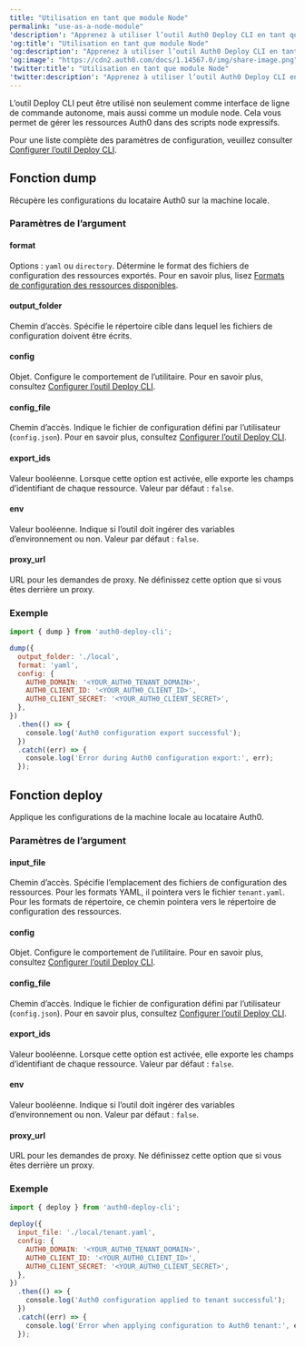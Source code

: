 ---
title: "Utilisation en tant que module Node"
permalink: "use-as-a-node-module"
'description': "Apprenez à utiliser l’outil Auth0 Deploy CLI en tant que module node."
'og:title': "Utilisation en tant que module Node"
'og:description': "Apprenez à utiliser l’outil Auth0 Deploy CLI en tant que module node."
'og:image': "https://cdn2.auth0.com/docs/1.14567.0/img/share-image.png"
'twitter:title': "Utilisation en tant que module Node"
'twitter:description': "Apprenez à utiliser l’outil Auth0 Deploy CLI en tant que module node."
---

L’outil Deploy CLI peut être utilisé non seulement comme interface de ligne de commande autonome, mais aussi comme un module node. Cela vous permet de gérer les ressources Auth0 dans des scripts node expressifs.

Pour une liste complète des paramètres de configuration, veuillez consulter [Configurer l’outil Deploy CLI](/docs/fr-ca/deploy-monitor/deploy-cli-tool/configure-the-deploy-cli).

## Fonction dump

Récupère les configurations du locataire Auth0 sur la machine locale.

### Paramètres de l’argument

#### format

Options : `yaml` ou `directory`. Détermine le format des fichiers de configuration des ressources exportés. Pour en savoir plus, lisez [Formats de configuration des ressources disponibles](/docs/fr-ca/deploy-monitor/deploy-cli-tool/available-resource-configuration-formats).

#### output_folder

Chemin d’accès. Spécifie le répertoire cible dans lequel les fichiers de configuration doivent être écrits.

#### config

Objet. Configure le comportement de l’utilitaire. Pour en savoir plus, consultez [Configurer l’outil Deploy CLI](/docs/fr-ca/deploy-monitor/deploy-cli-tool/configure-the-deploy-cli).

#### config_file

Chemin d’accès. Indique le fichier de configuration défini par l’utilisateur (`config.json`). Pour en savoir plus, consultez [Configurer l’outil Deploy CLI](/docs/fr-ca/deploy-monitor/deploy-cli-tool/configure-the-deploy-cli).

#### export_ids

Valeur booléenne. Lorsque cette option est activée, elle exporte les champs d’identifiant de chaque ressource. Valeur par défaut : `false`.

#### env

Valeur booléenne. Indique si l’outil doit ingérer des variables d’environnement ou non. Valeur par défaut : `false`.

#### proxy_url

URL pour les demandes de proxy. Ne définissez cette option que si vous êtes derrière un proxy.

### Exemple

```javascript lines
import { dump } from 'auth0-deploy-cli';

dump({
  output_folder: './local',
  format: 'yaml',
  config: {
    AUTH0_DOMAIN: '<YOUR_AUTH0_TENANT_DOMAIN>',
    AUTH0_CLIENT_ID: '<YOUR_AUTH0_CLIENT_ID>',
    AUTH0_CLIENT_SECRET: '<YOUR_AUTH0_CLIENT_SECRET>',
  },
})
  .then(() => {
    console.log('Auth0 configuration export successful');
  })
  .catch((err) => {
    console.log('Error during Auth0 configuration export:', err);
  });
```

## Fonction deploy

Applique les configurations de la machine locale au locataire Auth0.

### Paramètres de l’argument

#### input_file

Chemin d’accès. Spécifie l’emplacement des fichiers de configuration des ressources. Pour les formats YAML, il pointera vers le fichier `tenant.yaml`. Pour les formats de répertoire, ce chemin pointera vers le répertoire de configuration des ressources.

#### config

Objet. Configure le comportement de l’utilitaire. Pour en savoir plus, consultez [Configurer l’outil Deploy CLI](/docs/fr-ca/deploy-monitor/deploy-cli-tool/configure-the-deploy-cli).

#### config_file

Chemin d’accès. Indique le fichier de configuration défini par l’utilisateur (`config.json`). Pour en savoir plus, consultez [Configurer l’outil Deploy CLI](/docs/fr-ca/deploy-monitor/deploy-cli-tool/configure-the-deploy-cli).

#### export_ids

Valeur booléenne. Lorsque cette option est activée, elle exporte les champs d’identifiant de chaque ressource. Valeur par défaut : `false`.

#### env

Valeur booléenne. Indique si l’outil doit ingérer des variables d’environnement ou non. Valeur par défaut : `false`.

#### proxy_url

URL pour les demandes de proxy. Ne définissez cette option que si vous êtes derrière un proxy.

### Exemple

```javascript lines
import { deploy } from 'auth0-deploy-cli';

deploy({
  input_file: './local/tenant.yaml',
  config: {
    AUTH0_DOMAIN: '<YOUR_AUTH0_TENANT_DOMAIN>',
    AUTH0_CLIENT_ID: '<YOUR_AUTH0_CLIENT_ID>',
    AUTH0_CLIENT_SECRET: '<YOUR_AUTH0_CLIENT_SECRET>',
  },
})
  .then(() => {
    console.log('Auth0 configuration applied to tenant successful');
  })
  .catch((err) => {
    console.log('Error when applying configuration to Auth0 tenant:', err);
  });
```

